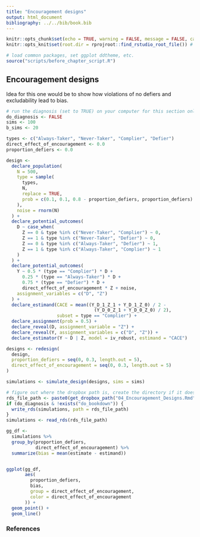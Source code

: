 ```yaml
---
title: "Encouragement designs"
output: html_document
bibliography: ../../bib/book.bib 
---
```





<!-- note do_bookdown is set in index.rmd, so we know if you're running just this .Rmd or compiling the book-->
```r
knitr::opts_chunk$set(echo = TRUE, warning = FALSE, message = FALSE, cache = FALSE)
knitr::opts_knit$set(root.dir = rprojroot::find_rstudio_root_file()) # files are all relative to RStudio project home
```

```r
# load common packages, set ggplot ddtheme, etc.
source("scripts/before_chapter_script.R")
```

<!-- start post here, do not edit above -->

## Encouragement designs

Idea for this one would be to show how violations of no defiers and excludability lead to bias.

<!-- make sure to rename the section title below -->

```r
# run the diagnosis (set to TRUE) on your computer for this section only before pushing to Github. no diagnosis will ever take place on github.
do_diagnosis <- FALSE
sims <- 100
b_sims <- 20
```

```r
types <- c("Always-Taker", "Never-Taker", "Complier", "Defier")
direct_effect_of_encouragement <- 0.0
proportion_defiers <- 0.0

design <-
  declare_population(
    N = 500,
    type = sample(
      types,
      N,
      replace = TRUE,
      prob = c(0.1, 0.1, 0.8 - proportion_defiers, proportion_defiers)
    ),
    noise = rnorm(N)
  ) +
  declare_potential_outcomes(
    D ~ case_when(
      Z == 0 & type %in% c("Never-Taker", "Complier") ~ 0,
      Z == 1 & type %in% c("Never-Taker", "Defier") ~ 0,
      Z == 0 & type %in% c("Always-Taker", "Defier") ~ 1,
      Z == 1 & type %in% c("Always-Taker", "Complier") ~ 1
    )
  ) +
  declare_potential_outcomes(
    Y ~ 0.5 * (type == "Complier") * D +
      0.25 * (type == "Always-Taker") * D +
      0.75 * (type == "Defier") * D +
      direct_effect_of_encouragement * Z + noise,
    assignment_variables = c("D", "Z")
  ) +
  declare_estimand(CACE = mean((Y_D_1_Z_1 + Y_D_1_Z_0) / 2 -
                                 (Y_D_0_Z_1 + Y_D_0_Z_0) / 2),
                   subset = type == "Complier") +
  declare_assignment(prob = 0.5) +
  declare_reveal(D, assignment_variable = "Z") +
  declare_reveal(Y, assignment_variables = c("D", "Z")) +
  declare_estimator(Y ~ D | Z, model = iv_robust, estimand = "CACE")

```


```r
designs <- redesign(
  design,
  proportion_defiers = seq(0, 0.3, length.out = 5),
  direct_effect_of_encouragement = seq(0, 0.3, length.out = 5)
)

simulations <- simulate_design(designs, sims = sims)
```

```r
# figure out where the dropbox path is, create the directory if it doesn't exist, and name the RDS file
rds_file_path <- paste0(get_dropbox_path("04_Encouragement_Designs.Rmd"), "/simulations_pilot.RDS")
if (do_diagnosis & !exists("do_bookdown")) {
  write_rds(simulations, path = rds_file_path)
}
simulations <- read_rds(rds_file_path)
```


```r
gg_df <-
  simulations %>%
  group_by(proportion_defiers,
           direct_effect_of_encouragement) %>%
  summarize(bias = mean(estimate - estimand))


ggplot(gg_df,
       aes(
         proportion_defiers,
         bias,
         group = direct_effect_of_encouragement,
         color = direct_effect_of_encouragement
       )) +
  geom_point() +
  geom_line() 
```

### References




